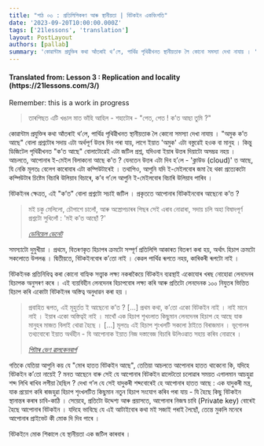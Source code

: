 ```yaml
---
title: "পাঠ ০৩ : প্ৰতিলিপিকৰণ আৰু স্থানীয়তা | বিটকইন একবিংশতি"
date: '2023-09-20T10:00:00.000Z'
tags: ['21lessons', 'translation']
layout: PostLayout
authors: [pallab]
summary: 'কোৱান্টাম প্ৰযুক্তিৰ কথা আঁতৰাই থ’লে, পাৰ্থিৱ পৃথিৱীখনত স্থানীয়তাক লৈ কোনো সমস্যা দেখা নাযায় । "অমুক ক’ত আছে" বোলা প্ৰশ্নটোৰ সদায় এটা অৰ্থপূৰ্ণ উত্তৰ দিব পৰা যায়, লাগে ইয়াত অমুক এটা বস্তুৱেই হওক বা মানুহ । কিন্তু ডিজিটেল পৃথিৱীখনত "ক’ত আছে" বোলাটোৱেই এটা জটিল প্ৰশ্ন, যদিওবা ইয়াৰ উত্তৰ দিয়াটো অসম্ভৱ নহয় ।...'
---
```


<div style={{textAlign:"center"}}>
    <h4> Translated from: Lesson 3 : Replication and locality (https://21lessons.com/3/) </h4>
    <p style={{color:"red"}}> Remember: this is a work in progress </p>
</div>

> তাৰপিছত এটি খঙাল মাত ভাঁহি আহিল - শহাটোৰ - "পেত, পেত ! ক’ত আছা তুমি ?"

কোৱান্টাম প্ৰযুক্তিৰ কথা আঁতৰাই থ’লে, পাৰ্থিৱ পৃথিৱীখনত স্থানীয়তাক লৈ কোনো সমস্যা দেখা নাযায় ।
"অমুক ক’ত আছে" বোলা প্ৰশ্নটোৰ সদায় এটা অৰ্থপূৰ্ণ উত্তৰ দিব পৰা যায়, লাগে ইয়াত 'অমুক' এটা বস্তুৱেই হওক বা মানুহ ।
কিন্তু ডিজিটেল পৃথিৱীখনত "ক’ত আছে" বোলাটোৱেই এটা জটিল প্ৰশ্ন, যদিওবা ইয়াৰ উত্তৰ দিয়াটো অসম্ভৱ নহয় ।
আচলতে, আপোনাৰ ই-মেইল বিলাকনো আছে ক’ত ?
যেনতেন উত্তৰ এটা দিব হ’লে - 'ক্লাউড (cloud)' ত আছে, যি নেকি মূলতঃ বেলেগ কাৰোবাৰ এটা কম্পিউটাৰেই ।
তথাপিও, আপুনি যদি ই-মেইলবোৰ জমা হৈ থকা প্ৰত্যেকটো কম্পিউটাৰ চিষ্টেম বিচাৰি উলিয়াব বিচাৰে, ক’ব গ’লে আপুনি ই-মেইলবোৰ বিচাৰি উলিয়াব পাৰিব ।

বিটকইনৰ ক্ষেত্ৰত, এই "ক’ত" বোলা প্ৰশ্নটো সচাই জটিল ।
প্ৰকৃততে আপোনাৰ বিটকইনবোৰ আছেনো ক’ত ?

> মই চকু মেলিলো, চৌপাশে চালোঁ, আৰু অস্ত্ৰোপচাৰৰ পিছৰ সেই এৰাব নোৱাৰা, সদায় চলি অহা বিষাদপূৰ্ণ প্ৰশ্নটো সুধিলোঁ : 'মই ক’ত আছোঁ ?'
>
> <cite> [ডেনিয়েল ডেনেট](https://www.lehigh.edu/~mhb0/Dennett-WhereAmI.pdf) </cite>

সমস্যাটো দুমুখীয়া ।
প্ৰথমে, বিতৰণকৃত হিচাপৰ ক্ৰমটো সম্পূৰ্ণ প্ৰতিলিপি আকাৰত বিতৰণ কৰা হয়, অৰ্থাৎ হিচাপ ক্ৰমটো সকলোতে উপলব্ধ ।
দ্বিতীয়তে, বিটকইনবোৰ ক’তো নাই ।
কেৱল পাৰ্থিৱ ৰূপতে নহয়, কাৰিকৰী ৰূপটো নাই ।

বিটকইনক প্ৰতিনিধিত্ব কৰা কোনো বাহ্যিক সত্ত্বাক লক্ষ্য নকৰাকৈয়ে বিটকইন ব্যৱস্থাই একোযোৰ খৰছ নোহোৱা লেনদেনৰ হিচাপক অনুসৰণ কৰে ।
এই ব্যয়বিহীন লেনদেনৰ হিচাপবোৰ লক্ষ্য কৰি আৰু প্ৰতিটো লেনদেনক ১০০ নিযুতৰ ভিত্তিত হিচাপ কৰি একোটা বিটকইনৰ অস্তিত্ব অনুধাৱন কৰা হয় ।


> প্ৰবাহিত ৰূপত, এই মূহুৰ্তত ই আছেনো ক’ত ?
> [...] প্ৰথম কথা, ক’তো একো বিটকইন নাই
> । নাই মানে নাই ।
> ইয়াৰ একো অস্তিত্বই নাই ।
> মাথোঁ এক হিচাপ শৃখংলাত কিছুমান লেনদেনৰ হিচাপ হে আছে যাক মানুহৰ মাজত বিলাই থোৱা হৈছে ।
> [...] মূলতঃ এই হিচাপ শৃংখলটি সকলো ঠাইতে বিৰাজমান ।
> ভূগোলৰ তথ্যবোৰো ইয়াত অৰ্থহীন - যি আপোনাক ইয়াত নিজ দস্তাবেজ বিচাৰি উলিওৱাত সহায় কৰিব নোৱাৰে ।
>
> <cite> [পিটাৰ ভেণ ৱালকেনবাৰ্গ](https://www.whatbitcoindid.com/podcast/coin-centers-peter-van-valkenburg-on-preserving-the-freedom-to-innovate-with-public-blockchains) </cite>

গতিকে যেতিয়া আপুনি কয় যে "মোৰ হাতত বিটকইন আছে", তেতিয়া আচলতে আপোনাৰ হাতত থাকেনো কি, যদিহে বিটকইন ক’তো নায়েই ?
মনত আছেনে বাৰু সেই যে আপোনাৰ বিটকইন ৱালেটতো চলোৱাৰ সময়ত এগালমান আচহুৱা শব্দ লিখি ৰাখিব লগীয়া হৈছিল ?
দেখা গ’ল যে সেই যাদুকৰী শব্দবোৰেই হে আপোনাৰ হাতত আছে : এক যাদুকৰী মন্ত্ৰ, যাক প্ৰয়োগ কৰি ৰাজহুৱা হিচাপ শৃংখলটিত কিছুমান নতুন হিচাপ সংযোগ কৰিব পৰা যায় - যি হৈছে কিছু বিটকইন স্থানান্তৰ কৰাৰ চাবি-কাঠি ।
সেয়েহে, প্ৰতিটো উদ্দেশ্য আৰু প্ৰয়াসতে, আপোনাৰ নিজস্ব চাবি (Private key) বোৰেই হৈছে আপোনাৰ বিটকইন ।
যদিহে ভাবিছে যে এই আটাইবোৰ কথা মই সজাই পৰাই লৈছোঁ, তেন্তে মুকলি মনেৰে আপোনাৰ প্ৰাইভেট কী মোক দি দিব পাৰে ।

বিটকইনে মোক শিকালে যে স্থানীয়তা এক জটিল কাৰবাৰ ।
